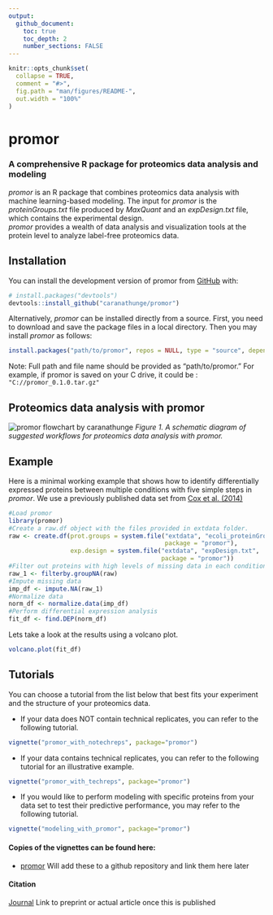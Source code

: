 ```yaml
---
output: 
  github_document:
    toc: true
    toc_depth: 2
    number_sections: FALSE
---
```


<!-- README.md is generated from README.Rmd. Please edit that file -->

```r
knitr::opts_chunk$set(
  collapse = TRUE,
  comment = "#>",
  fig.path = "man/figures/README-",
  out.width = "100%"
)
```

# promor
### A comprehensive R package for proteomics data analysis and modeling
<!-- badges: start -->
<!-- badges: end -->

*promor* is an R package that combines proteomics data analysis with machine 
learning-based modeling. The input for *promor* is the *proteinGroups.txt* 
file produced by *MaxQuant* and an *expDesign.txt* file, which contains the 
experimental design.  
*promor* provides a wealth of data analysis and visualization tools at the 
protein level to analyze label-free proteomics data.


## Installation

You can install the development version of promor from 
[GitHub](https://github.com/) with:

``` r
# install.packages("devtools")
devtools::install_github("caranathunge/promor")
```

Alternatively, *promor* can be installed directly from a source. First, you 
need to download and save the package files in a local directory. 
Then you may install *promor* as follows:

``` r
install.packages("path/to/promor", repos = NULL, type = "source", dependencies = TRUE)
```
Note: Full path and file name should be provided as "path/to/promor."
For example, if promor is saved on your C drive, 
it could be : `"C://promor_0.1.0.tar.gz"`

## Proteomics data analysis with promor

![promor flowchart by caranathunge](./promor_ProtAnalysis_BuYe.png) 
*Figure 1. A schematic diagram of suggested workflows for proteomics data analysis with promor.*

## Example

Here is a minimal working example that shows how to identify differentially
expressed proteins between multiple conditions with five simple steps in *promor*. 
We use a previously published data set from [Cox et al. (2014)](https://europepmc.org/article/MED/24942700#id609082)

```r
#Load promor
library(promor)
#Create a raw.df object with the files provided in extdata folder.
raw <- create.df(prot.groups = system.file("extdata", "ecoli_proteinGroups.txt", 
                                           package = "promor"), 
                 exp.design = system.file("extdata", "expDesign.txt", 
                                          package = "promor"))
#Filter out proteins with high levels of missing data in each condition.
raw_1 <- filterby.groupNA(raw)
#Impute missing data
imp_df <- impute.NA(raw_1)
#Normalize data
norm_df <- normalize.data(imp_df)
#Perform differential expression analysis
fit_df <- find.DEP(norm_df)
```
Lets take a look at the results using a volcano plot.
```r
volcano.plot(fit_df)
```


## Tutorials

You can choose a tutorial from the list below that best fits your experiment 
and the structure of your proteomics data.

-   If your data does NOT contain technical replicates, you can refer to the 
following tutorial.

``` r
vignette("promor_with_notechreps", package="promor")
```

-   If your data contains technical replicates, you can refer to the following 
tutorial for an illustrative example.

``` r
vignette("promor_with_techreps", package="promor")
```

-   If you would like to perform modeling with specific proteins from your data 
set to test their predictive performance, you may refer to the following tutorial.

``` r
vignette("modeling_with_promor", package="promor")
```

#### Copies of the vignettes can be found here:

-   [promor](http://promor.html) Will add these to a github repository and link 
them here later


#### Citation

[Journal](https://www.blabla) Link to preprint or actual article once this is 
published
